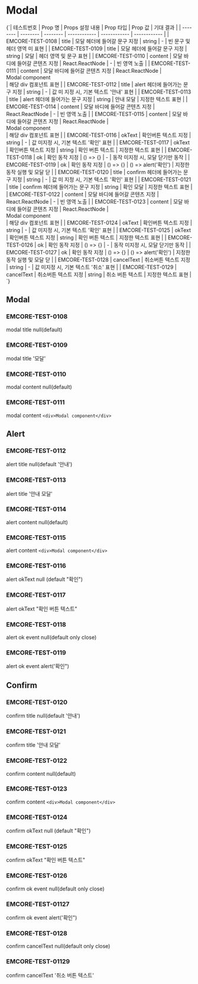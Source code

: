 

<Meta  title="test/Modal" component={Modal} />

# Modal

<Markdown>
  {`| 테스트번호 | Prop 명 | Props 설정 내용 | Prop 타입 | Prop 값 | 기대 결과 |
    | -------- | -------- | -------- | ------------ | ------------ | ------------ |
    | EMCORE-TEST-0108 | title   | 모달 헤더에 들어갈 문구 지정    | string          |              -             | 빈 문구 및 헤더 영역 미 표현           |
    | EMCORE-TEST-0109 | title   | 모달 헤더에 들어갈 문구 지정    | string          |            모달            | 헤더 영역 및 문구 표현                 |
    | EMCORE-TEST-0110 | content | 모달 바디에 들어갈 콘텐츠 지정  | React.ReactNode |              -             | 빈 영역 노출                           |
    | EMCORE-TEST-0111 | content | 모달 바디에 들어갈 콘텐츠 지정  | React.ReactNode | <div>Modal component</div> | 해당 div 컴포넌트 표현                 |
    | EMCORE-TEST-0112 | title   | alert 헤더에 들어가는 문구 지정 | string          |            -            | 값 미 지정 시, 기본 텍스트 '안내' 표현 |
    | EMCORE-TEST-0113 | title   | alert 헤더에 들어가는 문구 지정 | string          |          안내 모달         | 지정한 텍스트 표현                     |
    | EMCORE-TEST-0114 | content | 모달 바디에 들어갈 콘텐츠 지정  | React.ReactNode |              -             | 빈 영역 노출                           |
    | EMCORE-TEST-0115 | content | 모달 바디에 들어갈 콘텐츠 지정  | React.ReactNode | <div>Modal component</div> | 해당 div 컴포넌트 표현                 |
    | EMCORE-TEST-0116 | okText  | 확인버튼 텍스트 지정            | string          |              -             | 값 미지정 시, 기본 텍스트 '확인' 표현  |
    | EMCORE-TEST-0117 | okText  | 확인버튼 텍스트 지정            | string          |      확인 버튼 텍스트      | 지정한 텍스트 표현                     |
    | EMCORE-TEST-0118 | ok      | 확인 동작 지정                  | () => {}        |              -             | 동작 미지정 시, 모달 닫기만 동작       |
    | EMCORE-TEST-0119 | ok      | 확인 동작 지정                  | () => {}        |     () => alert('확인')    | 지정한 동작 실행 및 모달 닫            |
    | EMCORE-TEST-0120 	| title      	| confirm 헤더에 들어가는 문구 지정 	| string          	|            -            	| 값 미 지정 시, 기본 텍스트 '확인' 표현 	|
    | EMCORE-TEST-0121 	| title      	| confirm 헤더에 들어가는 문구 지정 	| string          	|          확인 모달         	| 지정한 텍스트 표현                     	|
    | EMCORE-TEST-0122 	| content    	| 모달 바디에 들어갈 콘텐츠 지정  	| React.ReactNode 	|              -             	| 빈 영역 노출                           	|
    | EMCORE-TEST-0123 	| content    	| 모달 바디에 들어갈 콘텐츠 지정  	| React.ReactNode 	| <div>Modal component</div> 	| 해당 div 컴포넌트 표현                 	|
    | EMCORE-TEST-0124 	| okText     	| 확인버튼 텍스트 지정            	| string          	|              -             	| 값 미지정 시, 기본 텍스트 '확인' 표현  	|
    | EMCORE-TEST-0125 	| okText     	| 확인버튼 텍스트 지정            	| string          	|      확인 버튼 텍스트      	| 지정한 텍스트 표현                     	|
    | EMCORE-TEST-0126 	| ok         	| 확인 동작 지정                  	| () => {}        	|              -             	| 동작 미지정 시, 모달 닫기만 동작       	|
    | EMCORE-TEST-0127 	| ok         	| 확인 동작 지정                  	| () => {}        	|     () => alert('확인')    	| 지정한 동작 실행 및 모달 닫            	|
    | EMCORE-TEST-0128 	| cancelText 	| 취소버튼 텍스트 지정            	| string          	|              -             	| 값 미지정 시, 기본 텍스트 '취소' 표현  	|
    | EMCORE-TEST-0129 	| cancelText 	| 취소버튼 텍스트 지정            	| string          	|      취소 버튼 텍스트      	| 지정한 텍스트 표현                     	|
`}
</Markdown>

## Modal
### EMCORE-TEST-0108
modal title null(default)
<Canvas of={ModalStories.TEST0108} />

### EMCORE-TEST-0109
modal title '모달'
<Canvas of={ModalStories.TEST0109} />

### EMCORE-TEST-0110
modal content null(default)
<Canvas of={ModalStories.TEST0110} />

### EMCORE-TEST-0111
modal content `<div>Modal component</div>`
<Canvas of={ModalStories.TEST0111} />

## Alert
### EMCORE-TEST-0112
alert title null(default '안내')
<Canvas of={ModalStories.TEST0112} />

### EMCORE-TEST-0113
alert title '안내 모달'
<Canvas of={ModalStories.TEST0113} />

### EMCORE-TEST-0114
alert content null(default)
<Canvas of={ModalStories.TEST0114} />

### EMCORE-TEST-0115
alert content `<div>Modal component</div>`
<Canvas of={ModalStories.TEST0115} />

### EMCORE-TEST-0116
alert okText null (default "확인")
<Canvas of={ModalStories.TEST0116} />

### EMCORE-TEST-0117
alert okText "확인 버튼 텍스트"
<Canvas of={ModalStories.TEST0117} />

### EMCORE-TEST-0118
alert ok event null(default only close)
<Canvas of={ModalStories.TEST0118} />

### EMCORE-TEST-0119
alert ok event alert('확인")
<Canvas of={ModalStories.TEST0119} />

## Confirm
### EMCORE-TEST-0120
confirm title null(default '안내')
<Canvas of={ModalStories.TEST0120} />

### EMCORE-TEST-0121
confirm title '안내 모달'
<Canvas of={ModalStories.TEST0121} />

### EMCORE-TEST-0122
confirm content null(default)
<Canvas of={ModalStories.TEST0122} />

### EMCORE-TEST-0123
confirm content `<div>Modal component</div>`
<Canvas of={ModalStories.TEST0123} />

### EMCORE-TEST-0124
confirm okText null (default "확인")
<Canvas of={ModalStories.TEST0124} />

### EMCORE-TEST-0125
confirm okText "확인 버튼 텍스트"
<Canvas of={ModalStories.TEST0125} />

### EMCORE-TEST-0126
confirm ok event null(default only close)
<Canvas of={ModalStories.TEST0126} />

### EMCORE-TEST-01127
confirm ok event alert('확인")
<Canvas of={ModalStories.TEST0127} />

### EMCORE-TEST-0128
confirm cancelText null(default only close)
<Canvas of={ModalStories.TEST0128} />

### EMCORE-TEST-01129
confirm cancelText '취소 버튼 텍스트'
<Canvas of={ModalStories.TEST0129} />
